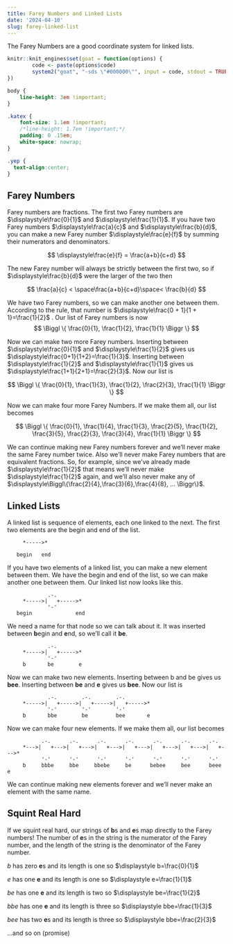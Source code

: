 ```yaml
---
title: Farey Numbers and Linked Lists
date: '2024-04-10'
slug: farey-linked-list
---
```


The Farey Numbers are a good coordinate system for linked lists.

<!--more-->

```r
knitr::knit_engines$set(goat = function(options) {
        code <- paste(options$code)
        system2("goat", "-sds \"#000000\"", input = code, stdout = TRUE)
})
```

```css
body {
    line-height: 3em !important;
}

.katex {
    font-size: 1.1em !important;
    /*line-height: 1.7em !important;*/
    padding: 0 .15em;
    white-space: nowrap;
}

.yep {
  text-align:center;
}
```

## Farey Numbers

Farey numbers are fractions. The first two Farey numbers are $\displaystyle\frac{0}{1}$ and $\displaystyle\frac{1}{1}$. If you have two Farey numbers $\displaystyle\frac{a}{c}$ and $\displaystyle\frac{b}{d}$, you can make a new Farey number $\displaystyle\frac{e}{f}$ by summing their numerators and denominators.

$$ \displaystyle\frac{e}{f} = \frac{a+b}{c+d} $$

The new Farey number will always be strictly between the first two, so if $\displaystyle\frac{b}{d}$ were the larger of the two then

$$ \frac{a}{c} < \space\frac{a+b}{c+d}\space< \frac{b}{d} $$

We have two Farey numbers, so we can make another one between them. According to the rule, that number is $\displaystyle\frac{0 + 1}{1 + 1}=\frac{1}{2}$ . Our list of Farey numbers is now
$$
\Biggl \{ \frac{0}{1}, \frac{1}{2}, \frac{1}{1} \Biggr \}
$$

Now we can make two more Farey numbers. Inserting between $\displaystyle\frac{0}{1}$ and $\displaystyle\frac{1}{2}$ gives us $\displaystyle\frac{0+1}{1+2}=\frac{1}{3}$. Inserting between $\displaystyle\frac{1}{2}$ and $\displaystyle\frac{1}{1}$ gives us $\displaystyle\frac{1+1}{2+1}=\frac{2}{3}$. Now our list is 

$$ \Biggl \{ \frac{0}{1}, \frac{1}{3}, \frac{1}{2}, \frac{2}{3}, \frac{1}{1} \Biggr \} $$

Now we can make four more Farey Numbers. If we make them all, our list becomes

$$ \Biggl \{ \frac{0}{1}, \frac{1}{4}, \frac{1}{3}, \frac{2}{5}, \frac{1}{2}, \frac{3}{5}, \frac{2}{3}, \frac{3}{4}, \frac{1}{1} \Biggr \} $$

We can continue making new Farey numbers forever and we'll never make the same Farey number twice. Also we'll never make Farey numbers that are equivalent fractions. So, for example, since we've already made $\displaystyle\frac{1}{2}$ that means we'll never make $\displaystyle\frac{1}{2}$ again, and we'll also never make any of $\displaystyle\Biggl\{\frac{2}{4},\frac{3}{6},\frac{4}{8}, ... \Biggr\}$.

## Linked Lists

A linked list is sequence of elements, each one linked to the next. The first two elements are the begin and end of the list. 

```goat

     *----->*
     
   begin   end
```

If you have two elements of a linked list, you can make a new element between them. We have the begin and end of the list, so we can make another one between them. Our linked list now looks like this.

```goat

             .-.     
     *----->|   +----->*
             '-'      
   begin              end
```

We need a name for that node so we can talk about it. It was inserted between **b**egin and **e**nd, so we'll call it **be**.

```goat

             .-.     
     *----->|   +----->*
             '-'       
     b       be        e
```

Now we can make two new elements. Inserting between b and be gives us **bee**. Inserting between **be** and **e** gives us **bee**. Now our list is

```goat

             .-.        .-.        .-.        
     *----->|   +----->|   +----->|   +----->*
             '-'        '-'        '-'       
     b       bbe        be         bee       e
```

Now we can make four new elements. If we make them all, our list becomes

```goat

           .-.      .-.      .-.      .-.      .-.      .-.      .-.      
     *--->|   +--->|   +--->|   +--->|   +--->|   +--->|   +--->|   +--->*
           '-'      '-'      '-'      '-'      '-'      '-'      '-'     
     b     bbbe     bbe     bbebe     be      bebee     bee      beee    e
```

We can continue making new elements forever and we'll never make an element with the same name.

## Squint Real Hard

If we squint real hard, our strings of **b**s and **e**s map directly to the Farey numbers! The number of **e**s in the string is the numerator of the Farey number, and the length of the string is the denominator of the Farey number. 

<div class="yep">

$\displaystyle b$ has zero **e**s and its length is one so $\displaystyle b=\frac{0}{1}$

$\displaystyle e$ has one **e** and its length is one so $\displaystyle e=\frac{1}{1}$

$\displaystyle be$ has one **e** and its length is two so $\displaystyle be=\frac{1}{2}$

$\displaystyle bbe$ has one **e** and its length is three so $\displaystyle bbe=\frac{1}{3}$

$\displaystyle bee$ has two **e**s and its length is three so $\displaystyle bbe=\frac{2}{3}$

...and so on (promise)

</div>